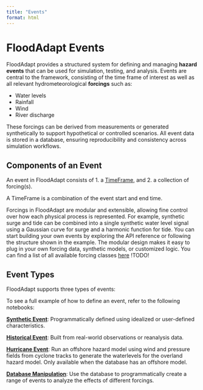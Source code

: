 ```yaml
---
title: "Events"
format: html
---
```


# FloodAdapt Events

FloodAdapt provides a structured system for defining and managing **hazard events** that can be used for simulation, testing, and analysis. Events are central to the framework, consisting of the time frame of interest as well as all relevant hydrometeorological **forcings** such as:

- Water levels
- Rainfall
- Wind
- River discharge

These forcings can be derived from measurements or generated synthetically to support hypothetical or controlled scenarios. All event data is stored in a database, ensuring reproducibility and consistency across simulation workflows.

## Components of an Event

An event in FloodAdapt consists of 1. a [TimeFrame](../../api_ref/TimeFrame.qmd), and 2. a collection of forcing(s).

A TimeFrame is a combination of the event start and end time.

Forcings in FloodAdapt are modular and extensible, allowing fine control over how each physical process is represented.
For example, synthetic surge and tide can be combined into a single synthetic water level signal using a Gaussian curve for surge and a harmonic function for tide.
You can start building your own events by exploring the API reference or following the structure shown in the example.
The modular design makes it easy to plug in your own forcing data, synthetic models, or customized logic.
You can find a list of all available forcing classes [here]() !TODO!

## Event Types

FloodAdapt supports three types of events:

To see a full example of how to define an event, refer to the following notebooks:

[**Synthetic Event**](synthetic_event.ipynb): Programmatically defined using idealized or user-defined characteristics.

[**Historical Event**](historical_event.ipynb): Built from real-world observations or reanalysis data.

[**Hurricane Event**](hurricane_event.ipynb): Run an offshore hazard model using wind and pressure fields from cyclone tracks to generate the waterlevels for the overland hazard model. Only available when the database has an offshore model.

[**Database Manipulation**](database_manipulation.ipynb): Use the database to programmatically create a range of events to analyze the effects of different forcings.
